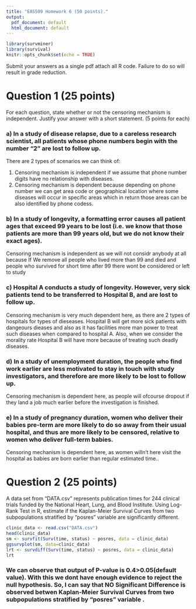 ---
title: "EAS509 Homework 6 (50 points)."
output:
  pdf_document: default
  html_document: default
---

```{r setup, include=FALSE}
library(survminer)
library(survival)
knitr::opts_chunk$set(echo = TRUE)
```

Submit your answers as a single pdf attach all R code. Failure to do so will result in grade reduction.

# Question 1 (25 points)
For each question, state whether or not the censoring mechanism is independent. Justify your answer with a short statement. (5 points for each)

### a)	In a study of disease relapse, due to a careless research scientist, all patients whose phone numbers begin with the number “2” are lost to follow up.

There are 2 types of scenarios we can think of:

1) Censoring mechanism is independent if we assume that phone number digits have no relationship with diseases.
2) Censoring mechanism is dependent because depending on phone number we can get area code or geographical location where some diseases will occur in specific areas which in return those areas can be also identified by phone codess.

### b)	In a study of longevity, a formatting error causes all patient ages that exceed 99 years to be lost (i.e. we know that those patients are more than 99 years old, but we do not know their exact ages).

Censoring mechanism is independent as we will not considr anybody at all because If We remove all people who lived more than 99 and died and people who survived for short time after 99 there wont be considered or left to study

### c)	Hospital A conducts a study of longevity. However, very sick patients tend to be transferred to Hospital B, and are lost to follow up.

Censoring mechanism is very much dependent here, as there are 2 types of hospitals for types of dieseases. Hospital B will get more sick patients with dangeours dieases and also as it has facilities more man power to treat such diseases when compared to hospital A. Also, when we consider the morality rate Hospital B will have more because of treating such deadly diseases.

### d)	In a study of unemployment duration, the people who find work earlier are less motivated to stay in touch with study investigators, and therefore are more likely to be lost to follow up.

Censoring mechanism is dependent here, as people will ofcourse dropout if they land  a job much earlier before the investigation is finished.

### e)	In a study of pregnancy duration, women who deliver their babies pre-term are more likely to do so away from their usual hospital, and thus are more likely to be censored, relative to women who deliver full-term babies.

Censoring mechanism is dependent here, as women willn't here visit the hospital as babies are born earlier than regular estimated time..

# Question 2 (25 points)
A data set from "DATA.csv" represents publication times for 244 clinical trials 
funded by the National Heart, Lung, and Blood Institute. Using Log-Rank Test 
in R, estimate if the Kaplan-Meier Survival Curves from two subpopulations 
stratified by “posres” variable are significantly different.

```{r }

clinic_data <- read.csv("DATA.csv")
head(clinic_data)
sm <- survfit(Surv(time, status) ~ posres, data = clinic_data)
ggsurvplot(sm, data=clinic_data)
lrt <- survdiff(Surv(time, status) ~ posres, data = clinic_data)
lrt
```
### We can observe that output of P-value is 0.4>0.05(default value). With this we dont have enough evidence to reject the null hypothesis. So, I can say that NO Significant Difference is observed betwen Kaplan-Meier Survival Curves from two subpopulations stratified by “posres” variable . 
















